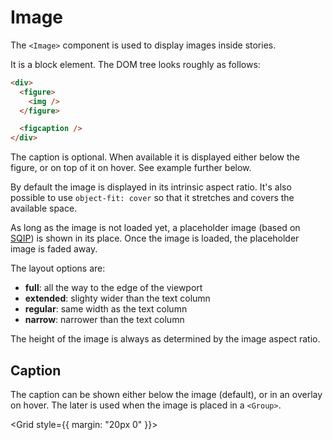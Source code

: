 
# Image

The `<Image>` component is used to display images inside stories.

It is a block element. The DOM tree looks roughly as follows:

```html
<div>
  <figure>
    <img />
  </figure>

  <figcaption />
</div>
```

The caption is optional. When available it is displayed either below the figure,
or on top of it on hover. See example further below.

By default the image is displayed in its intrinsic aspect ratio. It's also possible
to use `object-fit: cover` so that it stretches and covers the available space.

As long as the image is not loaded yet, a placeholder image (based on [SQIP]) is shown
in its place. Once the image is loaded, the placeholder image is faded away.

The layout options are:

 - **full**: all the way to the edge of the viewport
 - **extended**: slighty wider than the text column
 - **regular**: same width as the text column
 - **narrow**: narrower than the text column

The height of the image is always as determined by the image aspect ratio.

## Caption

The caption can be shown either below the image (default), or in an overlay
on hover. The later is used when the image is placed in a `<Group>`.

<Grid style={{ margin: "20px 0" }}>
  <Exhibit caption="Caption below the image">
    <Sample variant="basic" />
  </Exhibit>
  <Exhibit caption="Caption shown in overlay on hover">
    <Sample variant="basic" captionStyle="overlay" />
  </Exhibit>
</Grid>

[SQIP]: https://github.com/axe312ger/sqip
